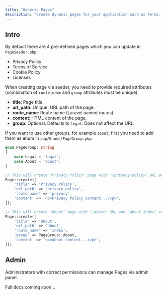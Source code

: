 ```yaml
---
title: "Generic Pages"
description: "Create dynamic pages for your application such as Terms, Privacy, etc."
---
```


## Intro

By default there are 4 pre-defined pages which you can update in `PageSeeder.php`:

- Privacy Policy
- Terms of Service
- Cookie Policy
- Licenses

When creating page via seeder, you need to provide required attributes (combination of `route_name` and `group` attributes must be unique):

- **title**: Page title.
- **url_path**: Unique. URL path of the page.
- **route_name**: Route name (Laravel named routes).
- **content**: HTML content of the page.
- **group**: Optional. Defaults to `legal`. Does not affect the URL.

If you want to use other groups, for example `about`, first you need to add them as enum in `app/Enums/PageGroup.php`:

```php
enum PageGroup: string
{
    case Legal = 'legal';
    case About = 'about';
}
```

```php
// This will create "Privacy Policy" page with "/privacy-policy" URL and "legal.privacy" route name
Page::create([
    'title' => 'Privacy Policy',
    'url_path' => 'privacy-policy',
    'route_name' => 'privacy',
    'content' => '<p>Privacy Policy content...</p>',
]);

// This will create "About" page with "/about" URL and "about.index" route name
Page::create([
    'title' => 'About',
    'url_path' => 'about',
    'route_name' => 'index',
    'group' => PageGroup::About,
    'content' => '<p>About content...</p>',
]);
```

## Admin

Administrators with correct permissions can manage Pages via admin panel.

Full docs coming soon...
